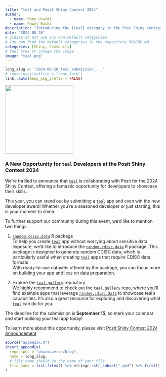```yaml
---
title: "teal and Posit Shiny Contest 2024"
author:
  - name: Dony Unardi
  - name: Pawel Rucki
description: "Introducing the {teal} category in the Post Shiny Contest 2024 and informing users on resources to make their teal app for the submission."
date: "2024-08-20"
# please do not use any non-default categories.
# You can find the default categories in the repository README.md
categories: [Shiny, Community]
# feel free to change the image
image: "teal.png"
---
```


<!--------------- typical setup ----------------->

```r
long_slug <- "2024-08-20_teal_submission_..."
# renv::use(lockfile = "renv.lock")
link::auto(keep_pkg_prefix = FALSE)
```

<!--------------- post begins here ----------------->

![](teal.png){fig-align="center" width="220"}

### A New Opportunity for `teal` Developers at the Posit Shiny Contest 2024

We're thrilled to announce that [`teal`](https://insightsengineering.github.io/teal/) is collaborating with Posit for the 2024 Shiny Contest, offering a fantastic opportunity for developers to showcase their skills.

This year, you can stand out by submitting a [`teal`](https://insightsengineering.github.io/teal/) app and even win the new developer award!
Whether you're a seasoned developer or just starting, this is your moment to shine.

To further support our community during this event, we'd like to mention two things:

1.  [`random.cdisc.data`](https://insightsengineering.github.io/random.cdisc.data/) R package\
    To help you create [`teal`](https://insightsengineering.github.io/teal/) app without worrying about sensitive data exposure, we'd like to introduce the [`random.cdisc.data`](https://insightsengineering.github.io/random.cdisc.data/) R package.
    This package is designed to generate random CDISC data, which is particularly useful when creating [`teal`](https://insightsengineering.github.io/teal/) apps that require CDISC data formats.
    \
    With ready-to-use datasets offered by the package, you can focus more on building your app and less on data preparation.

2.  Explore the [`teal.gallery`](https://github.com/insightsengineering/teal.gallery) repository\
    We highly recommend to check out the [`teal.gallery`](https://github.com/insightsengineering/teal.gallery) repo, where you'll find example apps that leverage [`random.cdisc.data`](https://insightsengineering.github.io/random.cdisc.data/) to showcase teal's capabilities. It's also a great resource for exploring and discovering what [`teal`](https://insightsengineering.github.io/teal/) can do for you.

The deadline for the submission is **September 15**, so mark your calendar and start building your teal app today!

To learn more about this opportunity, please visit [Posit Shiny Contest 2024 Announcement](https://posit.co/blog/announcing-the-2024-shiny-contest/).

<!--------------- appendices go here ----------------->

```r
source("appendix.R")
insert_appendix(
  repo_spec = "pharmaverse/blog",
  name = long_slug,
  # file_name should be the name of your file
  file_name = list.files() %>% stringr::str_subset(".qmd") %>% first()
)
```
